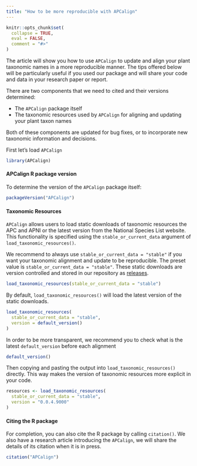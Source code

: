 ```yaml
---
title: "How to be more reproducible with APCalign"
---
```


```r
knitr::opts_chunk$set(
  collapse = TRUE,
  eval = FALSE,
  comment = "#>"
)
```

The article will show you how to use `APCalign` to update and align your plant taxonomic names in a more reproducible manner. The tips offered below will be particularly useful if you used our package and will share your code and data in your research paper or report. 

There are two components that we need to cited and their versions determined: 

- The `APCalign` package itself
- The taxonomic resources used by `APCalign` for aligning and updating your plant taxon names

Both of these components are updated for bug fixes, or to incorporate new taxonomic information and decisions. 

First let's load `APCalign`


```r
library(APCalign)
```

#### APCalign R package version

To determine the version of the `APCalign` package itself: 

```r
packageVersion("APCalign")
```

#### Taxonomic Resources

`APCalign` allows users to load static downloads of taxonomic resources the APC and APNI or the latest version from the National Species List website. This functionality is specified using the `stable_or_current_data` argument of `load_taxonomic_resources()`. 

We recommend to always use `stable_or_current_data = "stable"` if you want your taxonomic alignment and update to be reproducible. The preset value is `stable_or_current_data = "stable"`. These static downloads are version controlled and stored in our repository as [releases](https://github.com/traitecoevo/APCalign/releases). 

```r
load_taxonomic_resources(stable_or_current_data = "stable")
```

By default, `load_taxonomic_resources()` will load the latest version of the static downloads.

```r
load_taxonomic_resources(
  stable_or_current_data = "stable",
  version = default_version()
)
```

In order to be more transparent, we recommend you to check what is the latest `default_version` before each alignment

```r
default_version()
```

Then copying and pasting the output into `load_taxonomic_resources()` directly. This way makes the version of taxonomic resources more explicit in your code.

```r
resources <- load_taxonomic_resources(
  stable_or_current_data = "stable",
  version = "0.0.4.9000"
)
```

#### Citing the R package

For completion, you can also cite the R package by calling `citation()`. We also have a research article introducing the `APCalign`, we will share the details of its citation when it is in press. 

```r
citation("APCalign")
```

